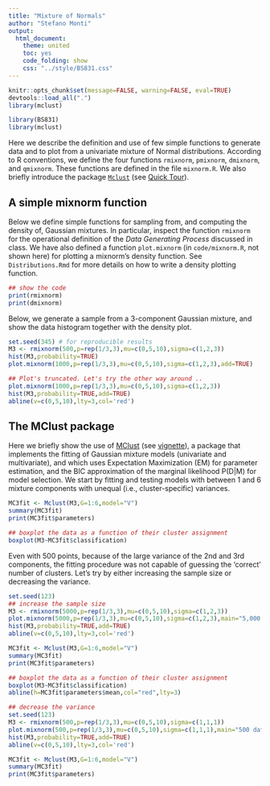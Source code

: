 ```yaml
---
title: "Mixture of Normals"
author: "Stefano Monti"
output:
  html_document:
    theme: united
    toc: yes
    code_folding: show
    css: "../style/BS831.css" 
---
```


```r
knitr::opts_chunk$set(message=FALSE, warning=FALSE, eval=TRUE)
devtools::load_all(".")
library(mclust)
```

```r
library(BS831)
library(mclust)
```

Here we describe the definition and use of few simple functions to
generate data and to plot from a univariate mixture of Normal
distributions. According to R conventions, we define the four functions
`rmixnorm`, `pmixnorm`, `dmixnorm`, and `qmixnorm`. These functions
are defined in the file `mixnorm.R`. We also briefly introduce the
package [`Mclust`](https://www.stat.washington.edu/mclust/) (see [Quick
Tour](https://cran.r-project.org/web/packages/mclust/vignettes/mclust.html)).

## A simple mixnorm function

Below we define simple functions for sampling from, and computing the
density of, Gaussian mixtures. In particular, inspect the function
`rmixnorm` for the operational definition of the _Data Generating
Process_ discussed in class. We have also defined a function
`plot.mixnorm` (in `code/mixnorm.R`, not shown here) for plotting a
mixnorm's density function. See `Distributions.Rmd` for more details on how
to write a density plotting function.

```r
## show the code
print(rmixnorm) 
print(dmixnorm)
```

Below, we generate a sample from a 3-component Gaussian mixture, and
show the data histogram together with the density plot.

```r
set.seed(345) # for reproducible results
M3 <- rmixnorm(500,p=rep(1/3,3),mu=c(0,5,10),sigma=c(1,2,3))
hist(M3,probability=TRUE)
plot.mixnorm(1000,p=rep(1/3,3),mu=c(0,5,10),sigma=c(1,2,3),add=TRUE)

## Plot's truncated. Let's try the other way around ..
plot.mixnorm(1000,p=rep(1/3,3),mu=c(0,5,10),sigma=c(1,2,3))
hist(M3,probability=TRUE,add=TRUE) 
abline(v=c(0,5,10),lty=3,col='red')
```

## The MClust package

Here we briefly show the use of <a
href="http://www.stat.washington.edu/mclust/">MClust</a> (see <a
href="https://cran.r-project.org/web/packages/mclust/vignettes/mclust.html">vignette</a>),
a package that implements the fitting of Gaussian mixture models
(univariate and multivariate), and which uses Expectation Maximization
(EM) for parameter estimation, and the BIC approximation of the
marginal likelihood P(D|M) for model selection. We start by fitting
and testing models with between 1 and 6 mixture components with
unequal (i.e., cluster-specific) variances.

```r
MC3fit <- Mclust(M3,G=1:6,model="V")
summary(MC3fit)
print(MC3fit$parameters)

## boxplot the data as a function of their cluster assignment
boxplot(M3~MC3fit$classification)
```

Even with 500 points, because of the large variance of the 2nd and 3rd
components, the fitting procedure was not capable of guessing the
'correct' number of clusters. Let's try by either increasing the
sample size or decreasing the variance.

```r
set.seed(123)
## increase the sample size
M3 <- rmixnorm(5000,p=rep(1/3,3),mu=c(0,5,10),sigma=c(1,2,3))
plot.mixnorm(5000,p=rep(1/3,3),mu=c(0,5,10),sigma=c(1,2,3),main="5,000 data points")
hist(M3,probability=TRUE,add=TRUE)
abline(v=c(0,5,10),lty=3,col='red')

MC3fit <- Mclust(M3,G=1:6,model="V")
summary(MC3fit)
print(MC3fit$parameters)

## boxplot the data as a function of their cluster assignment
boxplot(M3~MC3fit$classification)
abline(h=MC3fit$parameters$mean,col="red",lty=3)

## decrease the variance
set.seed(123)
M3 <- rmixnorm(500,p=rep(1/3,3),mu=c(0,5,10),sigma=c(1,1,1))
plot.mixnorm(500,p=rep(1/3,3),mu=c(0,5,10),sigma=c(1,1,1),main="500 data points")
hist(M3,probability=TRUE,add=TRUE)
abline(v=c(0,5,10),lty=3,col='red')

MC3fit <- Mclust(M3,G=1:6,model="V")
summary(MC3fit)
print(MC3fit$parameters)
```
